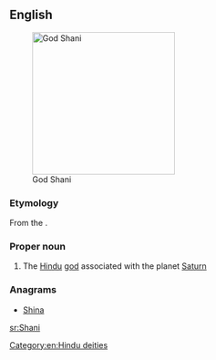 {{also|shani}}
==English==
[[File:SHANI GOD.JPG|thumb|right|250px|God Shani]]
===Etymology===

From the {{etyl|sa|en}} {{term|lang=sa|शनि|tr=Śani}}.

===Proper noun===
{{wikipedia}}
{{en-proper noun}}

# {{Hinduism}} The [[Hindu]] [[god]] associated with the planet [[Saturn]]

===Anagrams===
* [[Shina#English|Shina]]

[[Category:en:Hindu deities]]

[[sr:Shani]]